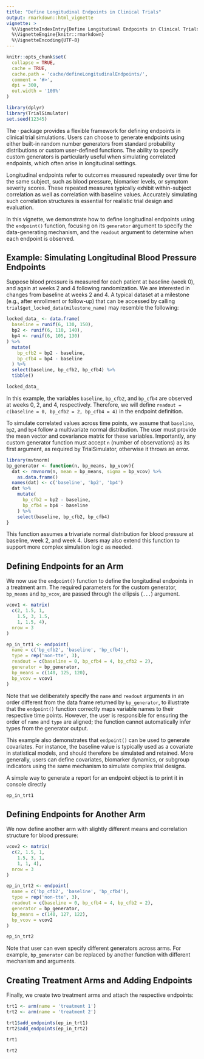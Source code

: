 ```yaml
---
title: "Define Longitudinal Endpoints in Clinical Trials"
output: rmarkdown::html_vignette
vignette: >
  %\VignetteIndexEntry{Define Longitudinal Endpoints in Clinical Trials}
  %\VignetteEngine{knitr::rmarkdown}
  %\VignetteEncoding{UTF-8}
---
```


```r
knitr::opts_chunk$set(
  collapse = TRUE,
  cache = TRUE,
  cache.path = 'cache/defineLongitudinalEndpoints/',
  comment = '#>',
  dpi = 300,
  out.width = '100%'
)
```

```r
library(dplyr)
library(TrialSimulator)
set.seed(12345)
```

The · package provides a flexible framework for defining endpoints in clinical trial simulations. Users can choose to generate endpoints using either built-in random number generators from standard probability distributions or custom user-defined functions. The ability to specify custom generators is particularly useful when simulating correlated endpoints, which often arise in longitudinal settings.

Longitudinal endpoints refer to outcomes measured repeatedly over time for the same subject, such as blood pressure, biomarker levels, or symptom severity scores. These repeated measures typically exhibit within-subject correlation as well as correlation with baseline values. Accurately simulating such correlation structures is essential for realistic trial design and evaluation.

In this vignette, we demonstrate how to define longitudinal endpoints using the `endpoint()` function, focusing on its `generator` argument to specify the data-generating mechanism, and the `readout` argument to determine when each endpoint is observed.

## Example: Simulating Longitudinal Blood Pressure Endpoints

Suppose blood pressure is measured for each patient at baseline (week 0), and again at weeks 2 and 4 following randomization. We are interested in changes from baseline at weeks 2 and 4. A typical dataset at a milestone (e.g., after enrollment or follow-up) that can be accessed by calling `trial$get_locked_data(milestone_name)` may resemble the following:

```r
locked_data_ <- data.frame(
  baseline = runif(6, 130, 150), 
  bp2 <- runif(6, 110, 140), 
  bp4 <- runif(6, 105, 130)
) %>% 
  mutate(
    bp_cfb2 = bp2 - baseline, 
    bp_cfb4 = bp4 - baseline
  ) %>% 
  select(baseline, bp_cfb2, bp_cfb4) %>% 
  tibble()
```

```r
locked_data_
```

In this example, the variables `baseline`, `bp_cfb2`, and `bp_cfb4` are observed at weeks 0, 2, and 4, respectively. Therefore, we will define `readout = c(baseline = 0, bp_cfb2 = 2, bp_cfb4 = 4)` in the endpoint definition.

To simulate correlated values across time points, we assume that `baseline`, `bp2`, and `bp4` follow a multivariate normal distribution. The user must provide the mean vector and covariance matrix for these variables. Importantly, any custom generator function must accept `n` (number of observations) as its first argument, as required by TrialSimulator, otherwise it throws an error. 

```r
library(mvtnorm)
bp_generator <- function(n, bp_means, bp_vcov){
  dat <- rmvnorm(n, mean = bp_means, sigma = bp_vcov) %>% 
    as.data.frame()
  names(dat) <- c('baseline', 'bp2', 'bp4')
  dat %>% 
    mutate(
      bp_cfb2 = bp2 - baseline, 
      bp_cfb4 = bp4 - baseline
    ) %>% 
    select(baseline, bp_cfb2, bp_cfb4)
}
```

This function assumes a trivariate normal distribution for blood pressure at baseline, week 2, and week 4. Users may also extend this function to support more complex simulation logic as needed.

## Defining Endpoints for an Arm

We now use the `endpoint()` function to define the longitudinal endpoints in a treatment arm. The required parameters for the custom generator, `bp_means` and `bp_vcov`, are passed through the ellipsis (`...`) argument.

```r
vcov1 <- matrix(
  c(2, 1.5, 1, 
    1.5, 3, 1.5, 
    1, 1.5, 4),
  nrow = 3
)

ep_in_trt1 <- endpoint(
  name = c('bp_cfb2', 'baseline', 'bp_cfb4'), 
  type = rep('non-tte', 3), 
  readout = c(baseline = 0, bp_cfb4 = 4, bp_cfb2 = 2), 
  generator = bp_generator, 
  bp_means = c(140, 125, 120), 
  bp_vcov = vcov1
)
```

Note that we deliberately specify the `name` and `readout` arguments in an order different from the data frame returned by `bp_generator`, to illustrate that the `endpoint()` function correctly maps variable names to their respective time points. However, the user is responsible for ensuring the order of `name` and `type` are aligned; the function cannot automatically infer types from the generator output.

This example also demonstrates that `endpoint()` can be used to generate covariates. For instance, the baseline value is typically used as a covariate in statistical models, and should therefore be simulated and retained. More generally, users can define covariates, biomarker dynamics, or subgroup indicators using the same mechanism to simulate complex trial designs. 

A simple way to generate a report for an endpoint object is to print it in console directly
```r
ep_in_trt1
```

## Defining Endpoints for Another Arm

We now define another arm with slightly different means and correlation structure for blood pressure:

```r
vcov2 <- matrix(
  c(2, 1.5, 1, 
    1.5, 3, 1, 
    1, 1, 4),
  nrow = 3
)

ep_in_trt2 <- endpoint(
  name = c('bp_cfb2', 'baseline', 'bp_cfb4'), 
  type = rep('non-tte', 3), 
  readout = c(baseline = 0, bp_cfb4 = 4, bp_cfb2 = 2), 
  generator = bp_generator, 
  bp_means = c(140, 127, 122), 
  bp_vcov = vcov2
)

ep_in_trt2
```

Note that user can even specify different generators across arms. For example, `bp_generator` can be replaced by another function with different mechanism and arguments. 

## Creating Treatment Arms and Adding Endpoints

Finally, we create two treatment arms and attach the respective endpoints:

```r
trt1 <- arm(name = 'treatment 1')
trt2 <- arm(name = 'treatment 2')

trt1$add_endpoints(ep_in_trt1)
trt2$add_endpoints(ep_in_trt2)

trt1

trt2
```



